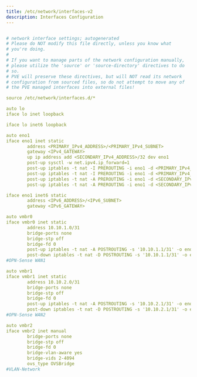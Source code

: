 ```yaml
---
title: /etc/network/interfaces-v2
description: Interfaces Configuration
---
```


```yaml

# network interface settings; autogenerated
# Please do NOT modify this file directly, unless you know what
# you're doing.
#
# If you want to manage parts of the network configuration manually,
# please utilize the 'source' or 'source-directory' directives to do
# so.
# PVE will preserve these directives, but will NOT read its network
# configuration from sourced files, so do not attempt to move any of
# the PVE managed interfaces into external files!

source /etc/network/interfaces.d/*

auto lo
iface lo inet loopback

iface lo inet6 loopback

auto eno1
iface eno1 inet static
        address <PRIMARY_IPv4_ADDRESS>/<PRIMARY_IPv4_SUBNET>
        gateway <IPv4_GATEWAY>
        up ip address add <SECONDARY_IPv4_ADDRESS>/32 dev eno1
        post-up sysctl -w net.ipv4.ip_forward=1
        post-up iptables -t nat -I PREROUTING -i eno1 -d <PRIMARY_IPv4_ADDRESS>/32 -p tcp -m multiport ! --dport 22,8006 -j DNAT --to 10.10.1.1
        post-up iptables -t nat -I PREROUTING -i eno1 -d <PRIMARY_IPv4_ADDRESS>/32 -p udp -j DNAT --to 10.10.1.1
        post-up iptables -t nat -A PREROUTING -i eno1 -d <SECONDARY_IPv4_ADDRESS>/32 -p udp -j DNAT --to 10.10.2.1
        post-up iptables -t nat -A PREROUTING -i eno1 -d <SECONDARY_IPv4_ADDRESS>/32 -p tcp -j DNAT --to 10.10.2.1

iface eno1 inet6 static
        address <IPv6_ADDRESS>/<IPv6_SUBNET>
        gateway <IPv6_GATEWAY>

auto vmbr0
iface vmbr0 inet static
        address 10.10.1.0/31
        bridge-ports none
        bridge-stp off
        bridge-fd 0
        post-up iptables -t nat -A POSTROUTING -s '10.10.1.1/31' -o eno1 -j MASQUERADE
        post-down iptables -t nat -D POSTROUTING -s '10.10.1.1/31' -o eno1 -j MASQUERADE
#OPN-Sense WAN1

auto vmbr1
iface vmbr1 inet static
        address 10.10.2.0/31
        bridge-ports none
        bridge-stp off
        bridge-fd 0
        post-up iptables -t nat -A POSTROUTING -s '10.10.2.1/31' -o eno1 -j SNAT --to <SECONDARY_IPv4_ADDRESS>
        post-down iptables -t nat -D POSTROUTING -s '10.10.2.1/31' -o eno1 -j SNAT --to <SECONDARY_IPv4_ADDRESS>
#OPN-Sense WAN2

auto vmbr2
iface vmbr2 inet manual
        bridge-ports none
        bridge-stp off
        bridge-fd 0
        bridge-vlan-aware yes
        bridge-vids 2-4094
        ovs_type OVSBridge
#VLAN-Network
```
